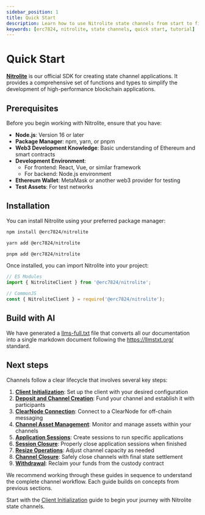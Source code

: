 ```yaml
---
sidebar_position: 1
title: Quick Start
description: Learn how to use Nitrolite state channels from start to finish.
keywords: [erc7824, nitrolite, state channels, quick start, tutorial]
---
```



# Quick Start

**[Nitrolite](https://www.npmjs.com/package/@erc7824/nitrolite)** is our official SDK for creating state channel applications. It provides a comprehensive set of functions and types to simplify the development of high-performance blockchain applications.

## Prerequisites

Before you begin working with Nitrolite, ensure that you have:

- **Node.js**: Version 16 or later
- **Package Manager**: npm, yarn, or pnpm
- **Web3 Development Knowledge**: Basic understanding of Ethereum and smart contracts
- **Development Environment**: 
  - For frontend: React, Vue, or similar framework
  - For backend: Node.js environment
- **Ethereum Wallet**: MetaMask or another web3 provider for testing
- **Test Assets**: For test networks

## Installation

You can install Nitrolite using your preferred package manager:

<Tabs>
  <TabItem value="npm" label="npm">

  ```bash
  npm install @erc7824/nitrolite
  ```

  </TabItem>
  <TabItem value="yarn" label="yarn">

  ```bash
  yarn add @erc7824/nitrolite
  ```

  </TabItem>
  <TabItem value="pnpm" label="pnpm">

  ```bash
  pnpm add @erc7824/nitrolite
  ```

  </TabItem>
</Tabs>

Once installed, you can import Nitrolite into your project:

```javascript
// ES Modules
import { NitroliteClient } from '@erc7824/nitrolite';

// CommonJS
const { NitroliteClient } = require('@erc7824/nitrolite');
```

## Build with AI
We have generated a [llms-full.txt](https://erc7824.org/llms-full.txt) file that converts all our documentation into a single markdown document following the https://llmstxt.org/ standard.



## Next steps

Channels follow a clear lifecycle that involves several key steps:

1. **[Client Initialization](initializing_client)**: Set up the client with your desired configuration
2. **[Deposit and Channel Creation](deposit_and_create_channel)**: Fund your channel and establish it with participants
3. **[ClearNode Connection](connect_to_the_clearnode)**: Connect to a ClearNode for off-chain messaging
4. **[Channel Asset Management](balances)**: Monitor and manage assets within your channels
5. **[Application Sessions](application_session)**: Create sessions to run specific applications
6. **[Session Closure](close_session)**: Properly close application sessions when finished
7. **[Resize Operations](resize_channel)**: Adjust channel capacity as needed
8. **[Channel Closure](close_channel)**: Safely close channels with final state settlement
9. **[Withdrawal](withdrawal)**: Reclaim your funds from the custody contract

We recommend working through these guides in sequence to understand the complete channel workflow. Each guide builds on concepts from previous sections.

Start with the [Client Initialization](initializing_client) guide to begin your journey with Nitrolite state channels.
